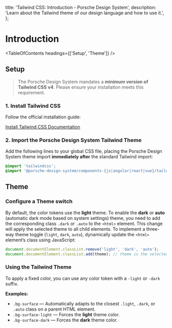
  title: 'Tailwind CSS: Introduction - Porsche Design System',
  description: 'Learn about the Tailwind theme of our design language and how to use it.',
};

# Introduction

<TableOfContents headings={['Setup', 'Theme']} />

## Setup

> The Porsche Design System mandates a **minimum version of Tailwind CSS v4**. Please ensure your installation meets
> this requirement.

### 1. Install Tailwind CSS

Follow the official installation guide:

[Install Tailwind CSS Documentation](https://tailwindcss.com/docs/installation)

### 2. Import the Porsche Design System Tailwind Theme

Add the following lines to your global CSS file, placing the Porsche Design System theme import **immediately after**
the standard Tailwind import:

```css
@import 'tailwindcss';
@import '@porsche-design-system/components-{js|angular|react|vue}/tailwindcss';
```

## Theme

### Configure a Theme switch

By default, the color tokens use the **light** theme. To enable the **dark** or **auto** (automatic dark mode based on
system settings) theme, you need to add the corresponding class `.dark` or `.auto` to the `<html>` element. This change
will apply the selected theme to all child elements. To implement a three-way theme toggle (`light`, `dark`, `auto`),
dynamically update the `<html>` element’s class using JavaScript:

```javascript
document.documentElement.classList.remove('light', 'dark', 'auto');
document.documentElement.classList.add(theme); // theme is the selected theme here ('light', 'dark' or 'auto')
```

### Using the Tailwind Theme

To apply a fixed color, you can use any color token with a `-light` or `-dark` suffix.

**Examples:**

- `.bg-surface` — Automatically adapts to the closest `.light`, `.dark`, or `.auto` class on a parent HTML element.
- `.bg-surface-light` — Forces the **light** theme color.
- `.bg-surface-dark` — Forces the **dark** theme color.
